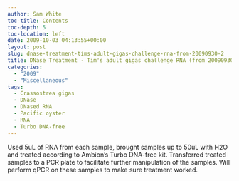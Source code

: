 ```yaml
---
author: Sam White
toc-title: Contents
toc-depth: 5
toc-location: left
date: 2009-10-03 04:13:55+00:00
layout: post
slug: dnase-treatment-tims-adult-gigas-challenge-rna-from-20090930-2
title: DNase Treatment - Tim's adult gigas challenge RNA (from 20090930)
categories:
  - "2009"
  - "Miscellaneous"
tags:
  - Crassostrea gigas
  - DNase
  - DNased RNA
  - Pacific oyster
  - RNA
  - Turbo DNA-free
---
```


Used 5uL of RNA from each sample, brought samples up to 50uL with H2O and treated according to Ambion's Turbo DNA-free kit. Transferred treated samples to a PCR plate to facilitate further manipulation of the samples. Will perform qPCR on these samples to make sure treatment worked.
